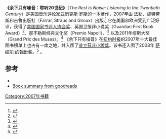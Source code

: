 {{Infobox book
| name           = 《余下只有噪音：聆听20世纪》
| image          = 
| author         = 亚历克斯·罗斯
| orig_lang_code = English
| country        = 美国
| language       = 英语
| publisher      = 法勒、施特劳斯和吉鲁出版社 
| publisher2     =  
| pub_date       = 2007年10月
| awards         = [[美国国家书评人协会奖|美国国家书评人协会奖]] (2007), 英国卫报非小说奖 (2007), 那不勒斯经典文化奖 (2010), 缪斯大奖
| isbn           = 978-0312427719
| congress       = n2017003448
| website        = http://www.therestisnoise.com/noise/
}}
'''《余下只有噪音：聆听20世纪》'''（''The Rest Is Noise: Listening to the Twentieth Century''）是美国音乐评论家[[亚历克斯·罗斯_(美国乐评人)|亚历克斯·罗斯]]的一本著作，2007年由 法勒、施特劳斯和吉鲁出版社（Farrar, Straus and Giroux）出版.<ref>{{cite book|last=Ross|first=Alex|title=The Rest Is Noise|year=2008|publisher=Fourth Estate|location=London|isbn=978-1-84115-475-6}}</ref> 它在美国和欧洲受到广泛好评，获得了[[美国国家书评人协会奖|美国国家书评人协会奖]]、英国卫报非小说奖（Guardian First Book Award）<ref>{{cite web|url=https://www.theguardian.com/books/2016/apr/07/guardian-first-book-award-all-the-winners|title=Guardian first book award: all the winners|author=|date=7 April 2016|website=the Guardian|access-date=2021-02-25|archive-date=2019-12-08|archive-url=https://web.archive.org/web/20191208164342/https://www.theguardian.com/books/2016/apr/07/guardian-first-book-award-all-the-winners|dead-url=no}}</ref>、那不勒斯经典文化奖（Premio Napoli）、<ref>{{cite web|url=http://www.premionapoli.it/premio-napoli-2007-2011/|title=Premio Napoli 2007-2011 - Fondazione Premio Napoli|author=|date=|website=Fondazione Premio Napoli|access-date=2021-02-25|archive-date=2019-05-17|archive-url=https://web.archive.org/web/20190517162357/http://www.premionapoli.it/premio-napoli-2007-2011/|dead-url=no}}</ref> 以及2011年缪斯大奖（Grand Prix des Muses）。<ref>{{cite web|url=https://www.actes-sud.fr/actualites/grand-prix-des-muses-2011-alex-ross-pour-rest-noise|title=Grand prix des Muses 2011 à Alex Ross pour "The Rest is Noise" - Actes Sud|author=|date=|website=www.actes-sud.fr|access-date=2021-02-25|archive-date=2018-06-21|archive-url=https://web.archive.org/web/20180621194102/https://www.actes-sud.fr/actualites/grand-prix-des-muses-2011-alex-ross-pour-rest-noise|dead-url=yes}}</ref> 《余下只有噪音》在[[纽约时报|纽约时报]]的2007年十大最佳图书榜单上也占有一席之地，并入围了[[普立茲非小說獎|普立茲非小說獎]]。该书还入围了2008年 [[巴美列·捷福獎|萨缪尔·约翰逊奖]]。<ref>{{cite web |url=https://www.bbc.co.uk/bbcfour/books/features/samueljohnson/shortlist.shtml |title=BBC Four - 2008 Shortlist for Samuel Johnson Prize |access-date=2021-02-25 |archive-date=2012-03-23 |archive-url=https://web.archive.org/web/20120323144118/http://www.bbc.co.uk/bbcfour/books/features/samueljohnson/shortlist.shtml |dead-url=no }}</ref>
。

==参考==
{{Reflist}}
* {{official|http://www.therestisnoise.com/noise/ }}
* [https://www.goodreads.com/book/show/392563.The_Rest_Is_Noise Book summary from goodreads] {{Wayback|url=https://www.goodreads.com/book/show/392563.The_Rest_Is_Noise |date=20211103154303 }}
[[Category:2007年书籍|Category:2007年书籍]]